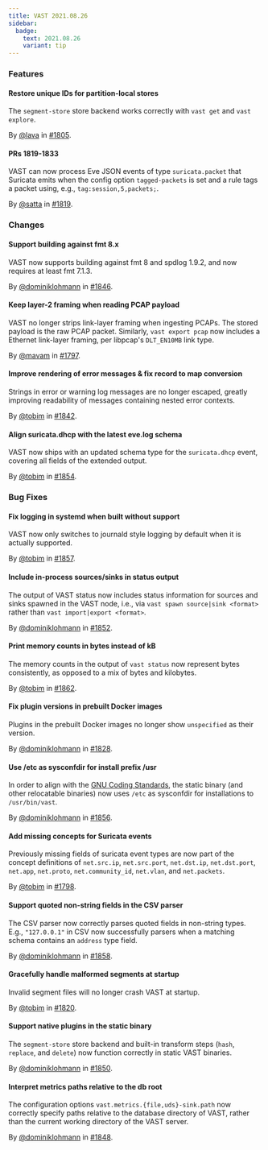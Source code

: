 ```yaml
---
title: VAST 2021.08.26
sidebar:
  badge:
    text: 2021.08.26
    variant: tip
---
```


### Features

#### Restore unique IDs for partition-local stores

The `segment-store` store backend works correctly with `vast get` and
`vast explore`.

By [@lava](https://github.com/lava) in [#1805](https://github.com/tenzir/tenzir/pull/1805).

#### PRs 1819-1833

VAST can now process Eve JSON events of type `suricata.packet` that Suricata
emits when the config option `tagged-packets` is set and a rule tags a packet
using, e.g., `tag:session,5,packets;`.

By [@satta](https://github.com/satta) in [#1819](https://github.com/tenzir/tenzir/pull/1819).

### Changes

#### Support building against fmt 8.x

VAST now supports building against fmt 8 and spdlog 1.9.2, and now requires
at least fmt 7.1.3.

By [@dominiklohmann](https://github.com/dominiklohmann) in [#1846](https://github.com/tenzir/tenzir/pull/1846).

#### Keep layer-2 framing when reading PCAP payload

VAST no longer strips link-layer framing when ingesting PCAPs. The stored
payload is the raw PCAP packet. Similarly, `vast export pcap` now includes a
Ethernet link-layer framing, per libpcap's `DLT_EN10MB` link type.

By [@mavam](https://github.com/mavam) in [#1797](https://github.com/tenzir/tenzir/pull/1797).

#### Improve rendering of error messages & fix record to map conversion

Strings in error or warning log messages are no longer escaped, greatly
improving readability of messages containing nested error contexts.

By [@tobim](https://github.com/tobim) in [#1842](https://github.com/tenzir/tenzir/pull/1842).

#### Align suricata.dhcp with the latest eve.log schema

VAST now ships with an updated schema type for the `suricata.dhcp` event,
covering all fields of the extended output.

By [@tobim](https://github.com/tobim) in [#1854](https://github.com/tenzir/tenzir/pull/1854).

### Bug Fixes

#### Fix logging in systemd when built without support

VAST now only switches to journald style logging by default when it is actually
supported.

By [@tobim](https://github.com/tobim) in [#1857](https://github.com/tenzir/tenzir/pull/1857).

#### Include in-process sources/sinks in status output

The output of VAST status now includes status information for sources and sinks
spawned in the VAST node, i.e., via `vast spawn source|sink <format>` rather
than `vast import|export <format>`.

By [@dominiklohmann](https://github.com/dominiklohmann) in [#1852](https://github.com/tenzir/tenzir/pull/1852).

#### Print memory counts in bytes instead of kB

The memory counts in the output of `vast status` now represent bytes
consistently, as opposed to a mix of bytes and kilobytes.

By [@tobim](https://github.com/tobim) in [#1862](https://github.com/tenzir/tenzir/pull/1862).

#### Fix plugin versions in prebuilt Docker images

Plugins in the prebuilt Docker images no longer show `unspecified` as their
version.

By [@dominiklohmann](https://github.com/dominiklohmann) in [#1828](https://github.com/tenzir/tenzir/pull/1828).

#### Use /etc as sysconfdir for install prefix /usr

In order to align with the [GNU Coding
Standards](https://www.gnu.org/prep/standards/html_node/Directory-Variables.html),
the static binary (and other relocatable binaries) now uses `/etc` as
sysconfdir for installations to `/usr/bin/vast`.

By [@dominiklohmann](https://github.com/dominiklohmann) in [#1856](https://github.com/tenzir/tenzir/pull/1856).

#### Add missing concepts for Suricata events

Previously missing fields of suricata event types are now part of the concept
definitions of `net.src.ip`, `net.src.port`, `net.dst.ip`, `net.dst.port`,
`net.app`, `net.proto`, `net.community_id`, `net.vlan`, and `net.packets`.

By [@tobim](https://github.com/tobim) in [#1798](https://github.com/tenzir/tenzir/pull/1798).

#### Support quoted non-string fields in the CSV parser

The CSV parser now correctly parses quoted fields in non-string types. E.g.,
`"127.0.0.1"` in CSV now successfully parsers when a matching schema contains
an `address` type field.

By [@dominiklohmann](https://github.com/dominiklohmann) in [#1858](https://github.com/tenzir/tenzir/pull/1858).

#### Gracefully handle malformed segments at startup

Invalid segment files will no longer crash VAST at startup.

By [@tobim](https://github.com/tobim) in [#1820](https://github.com/tenzir/tenzir/pull/1820).

#### Support native plugins in the static binary

The `segment-store` store backend and built-in transform steps (`hash`,
`replace`, and `delete`) now function correctly in static VAST binaries.

By [@dominiklohmann](https://github.com/dominiklohmann) in [#1850](https://github.com/tenzir/tenzir/pull/1850).

#### Interpret metrics paths relative to the db root

The configuration options `vast.metrics.{file,uds}-sink.path` now correctly
specify paths relative to the database directory of VAST, rather than the
current working directory of the VAST server.

By [@dominiklohmann](https://github.com/dominiklohmann) in [#1848](https://github.com/tenzir/tenzir/pull/1848).
